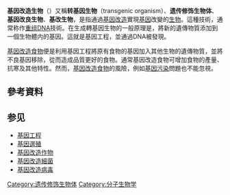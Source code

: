 {{noteTA
|1=zh-tw:基因改造;zh-cn:遗传修饰;
}}
{{多個問題|
{{roughtranslation|time=2020-02-23}}
{{unreferenced|time=2013-06-22T06:27:49+00:00}}
{{Expand language|1=en|status=yes|time=2021-12-27T15:09:37+00:00}}
}}
'''基因改造生物'''（{{lang-en|Genetically Modified Organism, GMO}}）又稱'''转基因生物'''（transgenic organism）、'''遗传修饰生物体'''、'''基因改良生物'''、'''基改生物'''，是指通過[[基因改造|基因改造]]實現[[基因|基因]]改變的[[生物|生物]]。這種技術，通常称作[[重组DNA|重组DNA]]技術。在生成轉基因生物的一般原理是，將新的遺傳物質添加到一個生物體内的基因。這就是基因工程，並通過DNA被發現。

[[基因改造食品|基因改造食物]]便是利用基因工程將原有食物的基因加入其他生物的遺傳物質，並將不良基因移除，從而造成品質更好的食物。通常基因改造食物可增加食物的產量、抗寒及其他特性。然而，[[基因改造食物|基因改造食物]]的風險，例如[[基因污染|基因污染]]問題也不能忽視。

== 參考資料 ==
{{reflist}}

== 参见 ==
{{Portalbox|分子与细胞生物学|生物学}}
*[[基因工程|基因工程]]
*[[基因選殖|基因選殖]]
*[[基因改造作物|基因改造作物]]
*[[基因改造細菌|基因改造細菌]]
*[[基因改造病毒|基因改造病毒]]

{{生物技术}}
{{Genetic engineering}}
{{Biology-stub}}

[[Category:遗传修饰生物体|Category:遗传修饰生物体]]
[[Category:分子生物学|Category:分子生物学]]